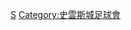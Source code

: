 {{Catnav|頁面分類|...|足球教练|足球教练 (按球队)|英格蘭球會領隊}}
{{Catnav|頁面分類|...|英國足球|英格蘭足球|英格蘭球會領隊}}

[[Category:威爾斯球會領隊|S]]
[[Category:史雲斯城足球會|Category:史雲斯城足球會]]